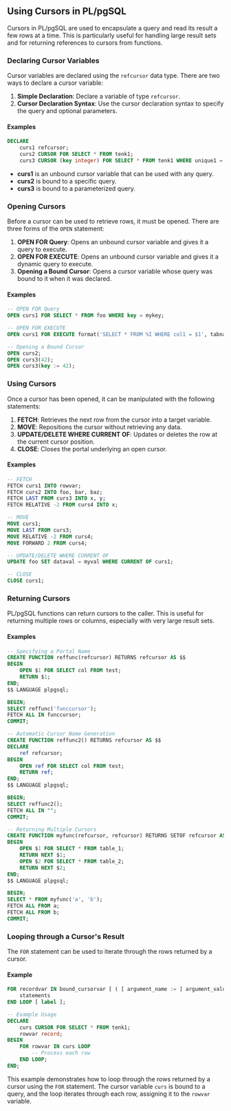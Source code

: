 ## Using Cursors in PL/pgSQL

Cursors in PL/pgSQL are used to encapsulate a query and read its result a few rows at a time. This is particularly useful for handling large result sets and for returning references to cursors from functions.

### Declaring Cursor Variables

Cursor variables are declared using the `refcursor` data type. There are two ways to declare a cursor variable:

1. **Simple Declaration**: Declare a variable of type `refcursor`.
2. **Cursor Declaration Syntax**: Use the cursor declaration syntax to specify the query and optional parameters.

#### Examples

```sql
DECLARE
    curs1 refcursor;
    curs2 CURSOR FOR SELECT * FROM tenk1;
    curs3 CURSOR (key integer) FOR SELECT * FROM tenk1 WHERE unique1 = key;
```

- **curs1** is an unbound cursor variable that can be used with any query.
- **curs2** is bound to a specific query.
- **curs3** is bound to a parameterized query.

### Opening Cursors

Before a cursor can be used to retrieve rows, it must be opened. There are three forms of the `OPEN` statement:

1. **OPEN FOR Query**: Opens an unbound cursor variable and gives it a query to execute.
2. **OPEN FOR EXECUTE**: Opens an unbound cursor variable and gives it a dynamic query to execute.
3. **Opening a Bound Cursor**: Opens a cursor variable whose query was bound to it when it was declared.

#### Examples

```sql
-- OPEN FOR Query
OPEN curs1 FOR SELECT * FROM foo WHERE key = mykey;

-- OPEN FOR EXECUTE
OPEN curs1 FOR EXECUTE format('SELECT * FROM %I WHERE col1 = $1', tabname) USING keyvalue;

-- Opening a Bound Cursor
OPEN curs2;
OPEN curs3(42);
OPEN curs3(key := 42);
```

### Using Cursors

Once a cursor has been opened, it can be manipulated with the following statements:

1. **FETCH**: Retrieves the next row from the cursor into a target variable.
2. **MOVE**: Repositions the cursor without retrieving any data.
3. **UPDATE/DELETE WHERE CURRENT OF**: Updates or deletes the row at the current cursor position.
4. **CLOSE**: Closes the portal underlying an open cursor.

#### Examples

```sql
-- FETCH
FETCH curs1 INTO rowvar;
FETCH curs2 INTO foo, bar, baz;
FETCH LAST FROM curs3 INTO x, y;
FETCH RELATIVE -2 FROM curs4 INTO x;

-- MOVE
MOVE curs1;
MOVE LAST FROM curs3;
MOVE RELATIVE -2 FROM curs4;
MOVE FORWARD 2 FROM curs4;

-- UPDATE/DELETE WHERE CURRENT OF
UPDATE foo SET dataval = myval WHERE CURRENT OF curs1;

-- CLOSE
CLOSE curs1;
```

### Returning Cursors

PL/pgSQL functions can return cursors to the caller. This is useful for returning multiple rows or columns, especially with very large result sets.

#### Examples

```sql
-- Specifying a Portal Name
CREATE FUNCTION reffunc(refcursor) RETURNS refcursor AS $$
BEGIN
    OPEN $1 FOR SELECT col FROM test;
    RETURN $1;
END;
$$ LANGUAGE plpgsql;

BEGIN;
SELECT reffunc('funccursor');
FETCH ALL IN funccursor;
COMMIT;

-- Automatic Cursor Name Generation
CREATE FUNCTION reffunc2() RETURNS refcursor AS $$
DECLARE
    ref refcursor;
BEGIN
    OPEN ref FOR SELECT col FROM test;
    RETURN ref;
END;
$$ LANGUAGE plpgsql;

BEGIN;
SELECT reffunc2();
FETCH ALL IN "";
COMMIT;

-- Returning Multiple Cursors
CREATE FUNCTION myfunc(refcursor, refcursor) RETURNS SETOF refcursor AS $$
BEGIN
    OPEN $1 FOR SELECT * FROM table_1;
    RETURN NEXT $1;
    OPEN $2 FOR SELECT * FROM table_2;
    RETURN NEXT $2;
END;
$$ LANGUAGE plpgsql;

BEGIN;
SELECT * FROM myfunc('a', 'b');
FETCH ALL FROM a;
FETCH ALL FROM b;
COMMIT;
```

### Looping through a Cursor's Result

The `FOR` statement can be used to iterate through the rows returned by a cursor.

#### Example

```sql
FOR recordvar IN bound_cursorvar [ ( [ argument_name := ] argument_value [, ...] ) ] LOOP
    statements
END LOOP [ label ];

-- Example Usage
DECLARE
    curs CURSOR FOR SELECT * FROM tenk1;
    rowvar record;
BEGIN
    FOR rowvar IN curs LOOP
        -- Process each row
    END LOOP;
END;
```

This example demonstrates how to loop through the rows returned by a cursor using the `FOR` statement. The cursor variable `curs` is bound to a query, and the loop iterates through each row, assigning it to the `rowvar` variable.
